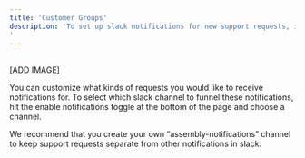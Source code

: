 ```yaml
---
title: 'Customer Groups'
description: 'To set up slack notifications for new support requests, issues that have been updated by customers, and to avoid breaching SLA’s, navigate to the Alerts page underneath preferences 
'
---
```


<br/>
[ADD IMAGE]
<br/>

You can customize what kinds of requests you would like to receive notifications for. To select which slack channel to funnel these notifications, hit the enable notifications toggle at the bottom of the page and choose a channel. 

We recommend that you create your own “assembly-notifications” channel to keep support requests separate from other notifications in slack. 